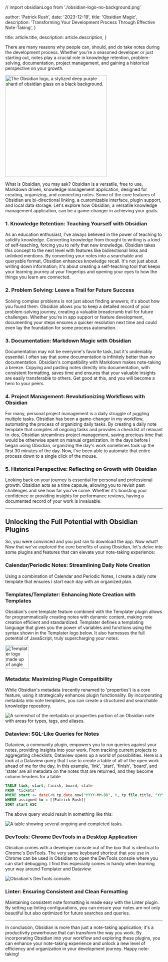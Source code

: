 // import obsidianLogo from './obsidian-logo-no-background.png'

  author: 'Patrick Rush',
  date: '2023-12-19',
  title: 'Obsidian Magic',
  description:
    'Transforming Your Development Process Through Effective Note-Taking',
}

  title: article.title,
  description: article.description,
}


There are many reasons why people can, should, and do take notes during the development process. Whether you're a seasoned developer or just starting out, notes play a crucial role in knowledge retention, problem-solving, documentation, project management, and gaining a historical perspective on your growth.

<div className="flex justify-center">
    <a href="https://obsidian.md/"><Image height="325" src={obsidianLogo} alt="The Obsidian logo, a stylized deep purple shard of obsidian glass on a black background." /></a>
</div>

What is Obsidian, you may ask? Obsidian is a versatile, free to use, Markdown driven, knowledge management application, designed for creating, organizing, and connecting notes. Some of the core features of Obsidian are bi-directional linking, a customizable interface, plugin support, and local data storage. Let's explore how Obsidian, a versatile knowledge management application, can be a game-changer in achieving your goals.

### 1. Knowledge Retention: Teaching Yourself with Obsidian

As an education enthusiast, I've always believed in the power of teaching to solidify knowledge. Converting knowledge from thought to writing is a kind of self-teaching, forcing you to reify that new knowledge. Obsidian takes this concept to the next level with features like bidirectional links and unlinked mentions. By converting your notes into a searchable and queryable format, Obsidian enhances knowledge recall. It's not just about writing down information; it's about creating a self-teaching tool that keeps your learning journey at your fingertips and opening your eyes to how the things you learn are connected.

### 2. Problem Solving: Leave a Trail for Future Success

Solving complex problems is not just about finding answers; it's about how you found them. Obsidian allows you to keep a detailed record of your problem-solving journey, creating a valuable breadcrumb trail for future challenges. Whether you're in app support or feature development, documenting your steps ensures a quicker resolution next time and could even lay the foundation for some process automation.

### 3. Documentation: Markdown Magic with Obsidian

Documentation may not be everyone's favorite task, but it's undeniably essential. I often say that _some_ documentation is infinitely better than _no_ documentation. Obsidian's compatibility with Markdown makes note-taking a breeze. Copying and pasting notes directly into documentation, with consistent formatting, saves time and ensures that your valuable insights are easily transferable to others. Get good at this, and you will become a hero to your peers.

### 4. Project Management: Revolutionizing Workflows with Obsidian

For many, personal project management is a daily struggle of juggling multiple tasks. Obsidian has been a game-changer in my workflow, automating the process of organizing daily tasks. By creating a daily note template that compiles all ongoing tasks and provides a checklist of relavant to-dos, Obsidian streamlines project management, saving precious time that would be otherwise spent on manual organization. In the days before I began using Obsidian, organizing the day's work sometimes took up the first 30 minutes of the day. Now, I've been able to automate that entire process down to a single click of the mouse.

### 5. Historical Perspective: Reflecting on Growth with Obsidian

Looking back on your journey is essential for personal and professional growth. Obsidian acts as a time capsule, allowing you to revisit past challenges and see how far you've come. Whether it's boosting your confidence or providing insights for performance reviews, having a documented record of your work is invaluable.

---

## Unlocking the Full Potential with Obsidian Plugins

So, you were convinced and you just ran to download the app. Now what? Now that we've explored the core benefits of using Obsidian, let's delve into some plugins and features that can elevate your note-taking experience:

### Calendar/Periodic Notes: Streamlining Daily Note Creation

Using a combination of Calendar and Periodic Notes, I create a daily note template that ensures I start each day with an organized plan.

### Templates/Templater: Enhancing Note Creation with Templates

Obsidian's core template feature combined with the Templater plugin allows for programmatically creating notes with dynamic content, making note creation efficient and standardized. Templater defines a templating language that gives you the power of variables and functions using the syntax shown in the Templater logo below. It also harnesses the full potential of JavaScript, truly supercharging your notes.

<div className="flex justify-center">
    <a href="https://github.com/SilentVoid13/Templater"><Image height="75" src={templaterLogo} alt="Templater logo made up of angle brackets and percent symbols surrounding the word 'Templater'." /></a>
</div>


### Metadata: Maximizing Plugin Compatibility

While Obsidian's metadata (recently renamed to 'properties') is a core feature, using it strategically enhances plugin functionality. By incorporating metadata into note templates, you can create a structured and searchable knowledge repository.

<Image src={metadataImage} alt="A screnshot of the metadata or properties portion of an Obsidian note with areas for types, tags, and aliases." />

### Dataview: SQL-Like Queries for Notes

Dataview, a community plugin, empowers you to run queries against your notes, providing insights into your work. From tracking current projects to aggregating checklists, Dataview opens up a world of possibilities. Here is a look at a Dataview query that I use to create a table of all of the open work ahead of me for the day. In this example, 'link', 'start', 'finish', 'board', and 'state' are all metadata on the notes that are returned, and they become column headers for a table.

```sql
TABLE link, start, finish, board, state
FROM "tickets"
WHERE start <= date(<% tp.date.now("YYYY-MM-DD", 0, tp.file.title, "YYYY-MM-DD") %>) AND finish >= date(<% tp.date.now("YYYY-MM-DD", 0, tp.file.title, "YYYY-MM-DD") %>) OR !finish
WHERE assigned-to = [[Patrick Rush]]
SORT start ASC
```

The above query would result in something like this:

<Image src={dataviewTable} alt="A table showing several ongoing and completed tasks." />

### DevTools: Chrome DevTools in a Desktop Application

Obsidian comes with a developer console out of the box that is identical to Chrome's DevTools. The very same keyboard shortcut that you use in Chrome can be used in Obsidian to open the DevTools console where you can start debugging. I find this especially comes in handy when learning your way around Templater and Dataview.

<Image src={devtools} alt="Obsidian's DevTools console." />

### Linter: Ensuring Consistent and Clean Formatting

Maintaining consistent note formatting is made easy with the Linter plugin. By setting up linting configurations, you can ensure your notes are not only beautiful but also optimized for future searches and queries.

---

In conclusion, Obsidian is more than just a note-taking application; it's a productivity powerhouse that can transform the way you work. By incorporating Obsidian into your workflow and exploring these plugins, you can enhance your note-taking experience and unlock a new level of efficiency and organization in your development journey. Happy note-taking!